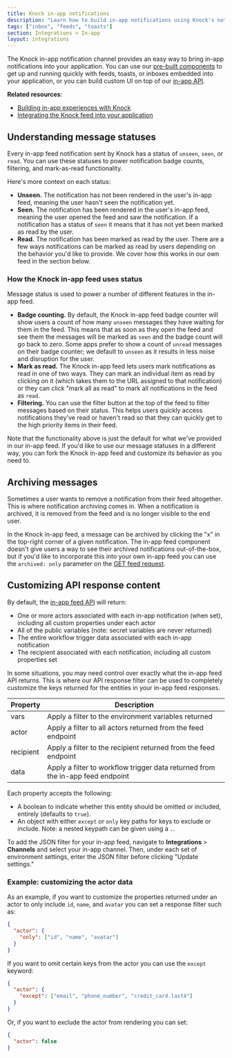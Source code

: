 ```yaml
---
title: Knock in-app notifications
description: "Learn how to build in-app notifications using Knock's notification system."
tags: ["inbox", "feeds", "toasts"]
section: Integrations > In-app
layout: integrations
---
```


The Knock in-app notification channel provides an easy way to bring in-app notifications into your application. You can use our [pre-built components](/in-app-ui/react/overview) to get up and running quickly with feeds, toasts, or inboxes embedded into your application, or you can build custom UI on top of our [in-app API](/api-reference/users/feeds).

**Related resources**:

- [Building in-app experiences with Knock](/in-app-ui/overview)
- [Integrating the Knock feed into your application](/in-app-ui/react/feed)

## Understanding message statuses

Every in-app feed notification sent by Knock has a status of `unseen`, `seen`, or `read`. You can use these statuses to power notification badge counts, filtering, and mark-as-read functionality.

Here's more context on each status:

- **Unseen.** The notification has not been rendered in the user's in-app feed, meaning the user hasn't seen the notification yet.
- **Seen.** The notification has been rendered in the user's in-app feed, meaning the user opened the feed and saw the notification. If a notification has a status of `seen` it means that it has not yet been marked as read by the user.
- **Read.** The notification has been marked as read by the user. There are a few ways notifications can be marked as read by users depending on the behavior you'd like to provide. We cover how this works in our own feed in the section below.

### How the Knock in-app feed uses status

Message status is used to power a number of different features in the in-app feed.

- **Badge counting.** By default, the Knock in-app feed badge counter will show users a count of how many `unseen` messages they have waiting for them in the feed. This means that as soon as they open the feed and see them the messages will be marked as `seen` and the badge count will go back to zero. Some apps prefer to show a count of `unread` messages on their badge counter; we default to `unseen` as it results in less noise and disruption for the user.
- **Mark as read.** The Knock in-app feed lets users mark notifications as read in one of two ways. They can mark an individual item as read by clicking on it (which takes them to the URL assigned to that notification) or they can click "mark all as read" to mark all notifications in the feed as `read`.
- **Filtering.** You can use the filter button at the top of the feed to filter messages based on their status. This helps users quickly access notifications they've read or haven't read so that they can quickly get to the high priority items in their feed.

Note that the functionality above is just the default for what we've provided in our in-app feed. If you'd like to use our message statuses in a different way, you can fork the Knock in-app feed and customize its behavior as you need to.

## Archiving messages

Sometimes a user wants to remove a notification from their feed altogether. This is where notification archiving comes in. When a notification is archived, it is removed from the feed and is no longer visible to the end user.

In the Knock in-app feed, a message can be archived by clicking the "x" in the top-right corner of a given notification. The in-app feed component doesn't give users a way to see their archived notifications out-of-the-box, but if you'd like to incorporate this into your own in-app feed you can use the `archived: only` parameter on the [GET feed request](/api-reference/users/feeds/list_items).

## Customizing API response content

By default, the [in-app feed API](/api-reference/users/feeds/list_items) will return:

- One or more actors associated with each in-app notification (when set), including all custom properties under each actor
- All of the public variables (note: secret variables are never returned)
- The entire workflow trigger data associated with each in-app notification
- The recipient associated with each notification, including all custom properties set

In some situations, you may need control over exactly what the in-app feed API returns. This is where our API response filter can be used to completely customize the keys returned for the entities in your in-app feed responses.

| Property  | Description                                                                    |
| --------- | ------------------------------------------------------------------------------ |
| vars      | Apply a filter to the environment variables returned                           |
| actor     | Apply a filter to all actors returned from the feed endpoint                   |
| recipient | Apply a filter to the recipient returned from the feed endpoint                |
| data      | Apply a filter to workflow trigger data returned from the in-app feed endpoint |

Each property accepts the following:

- A boolean to indicate whether this entity should be omitted or included, entirely (defaults to `true`).
- An object with either `except` or `only` key paths for keys to exclude or include. Note: a nested keypath can be given using a `.`.

To add the JSON filter for your in-app feed, navigate to **Integrations** > **Channels** and select your in-app channel. Then, under each set of environment settings, enter the JSON filter before clicking "Update settings."

### Example: customizing the actor data

As an example, if you want to customize the properties returned under an actor to only include `id`, `name`, and `avatar` you can set a response filter such as:

```json
{
  "actor": {
    "only": ["id", "name", "avatar"]
  }
}
```

If you want to omit certain keys from the actor you can use the `except` keyword:

```json
{
  "actor": {
    "except": ["email", "phone_number", "credit_card.last4"]
  }
}
```

Or, if you want to exclude the actor from rendering you can set:

```json
{
  "actor": false
}
```
